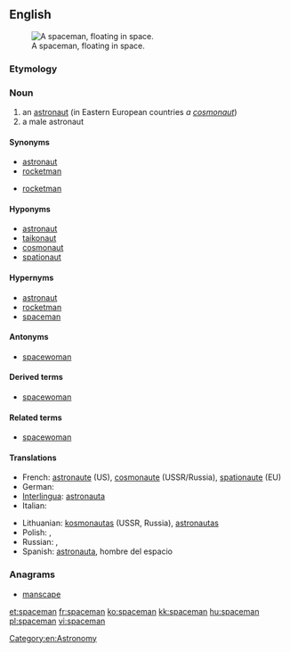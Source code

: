 ==English==
[[Image:Astronaut-EVA.jpg|thumb|A spaceman, floating in space.]]
===Etymology===
{{compound|space|man|lang=en}}
===Noun===
{{en-noun|spacemen}}

# an [[astronaut]] (in Eastern European countries ''a [[cosmonaut]]'')
# a male astronaut

====Synonyms====
{{sense|astronaut}} 
* [[astronaut]]
* [[rocketman]]
{{sense|male astronaut}} 
* [[rocketman]]
====Hyponyms====
{{sense|astronaut}}
* [[astronaut]] {{gloss|American space programs}}
* [[taikonaut]] {{gloss|Chinese space program}}
* [[cosmonaut]] {{gloss|Soviet and Russian space programs}}
* [[spationaut]] {{gloss|European space programs}}
====Hypernyms====
{{sense|male astronaut}}
* [[astronaut]]
* [[rocketman]]
* [[spaceman]] {{gloss|astronaut}}
====Antonyms====
* {{sense|male astronaut}} [[spacewoman]]
====Derived terms====
* {{sense|astronaut}} [[spacewoman]]
====Related terms====
* [[spacewoman]]

====Translations====
{{trans-top|astronaut}}
* French: [[astronaute]] (US), [[cosmonaute]] (USSR/Russia), [[spationaute]] (EU)
* German: {{t+|de|Raumfahrer}}
* [[Interlingua]]: [[astronauta]]
* Italian: {{t|it|astronauta}}
{{trans-mid}}
* Lithuanian: [[kosmonautas]] {{g|m}} (USSR, Russia), [[astronautas]] {{g|m}} {{context|US|lang=en}}
* Polish: {{t+|pl|astronauta|m}}, {{t+|pl|kosmonauta|m}}
* Russian: {{t+|ru|космонавт|m|tr=kosmonávt|sc=Cyrl}}, {{qualifier|US}} {{t+|ru|астронавт|m|tr=astronávt|sc=Cyrl}}
* Spanish: [[astronauta]], hombre del espacio
{{trans-bottom}}

===Anagrams===
* [[manscape#English|manscape]]

[[Category:en:Astronomy]]

[[et:spaceman]]
[[fr:spaceman]]
[[ko:spaceman]]
[[kk:spaceman]]
[[hu:spaceman]]
[[pl:spaceman]]
[[vi:spaceman]]